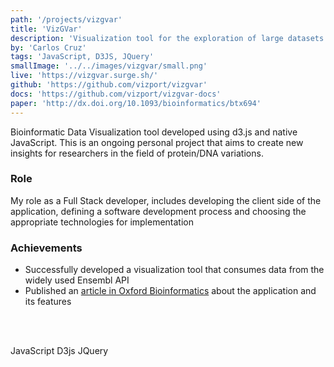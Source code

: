 ```yaml
---
path: '/projects/vizgvar'
title: 'VizGVar'
description: 'Visualization tool for the exploration of large datasets of viral sequences.'
by: 'Carlos Cruz'
tags: 'JavaScript, D3JS, JQuery'
smallImage: '../../images/vizgvar/small.png'
live: 'https://vizgvar.surge.sh/'
github: 'https://github.com/vizport/vizgvar'
docs: 'https://github.com/vizport/vizgvar-docs'
paper: 'http://dx.doi.org/10.1093/bioinformatics/btx694'
---
```



Bioinformatic Data Visualization tool developed using d3.js and native JavaScript.
This is an ongoing personal project that aims to create new insights for researchers in the field of protein/DNA variations.

### Role

My role as a Full Stack developer, includes developing the client side of the application, defining a software development process and choosing the appropriate technologies for implementation

### Achievements
- Successfully developed a visualization tool that consumes data from the widely used Ensembl API
- Published an [article in Oxford Bioinformatics](http://dx.doi.org/10.1093/bioinformatics/btx694) about the application and its features

<br></br>

<TagContainer>
  <Tag>JavaScript</Tag>
  <Tag>D3js</Tag>
  <Tag>JQuery</Tag>
</TagContainer>

<br>
</br>
<br>
</br>

<Slider dots infinite slidesToShow={1} slidesToScroll={1}>
  <div>
      <ImageMDX src="vgv-show-0.png" alt="ore" />
  </div>
  <div>
      <ImageMDX src="vgv-show-1.png" alt="ore" />
  </div>
  <div>
      <ImageMDX src="vgv-show-2.png" alt="ore" />
  </div>
</Slider>
